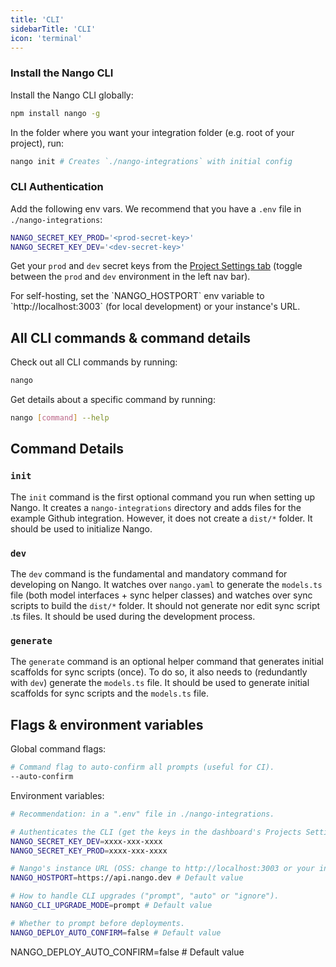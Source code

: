 ```yaml
---
title: 'CLI'
sidebarTitle: 'CLI'
icon: 'terminal'
---
```


### Install the Nango CLI

Install the Nango CLI globally: 
```bash
npm install nango -g
```

In the folder where you want your integration folder (e.g. root of your project), run:
```bash
nango init # Creates `./nango-integrations` with initial config
```

### CLI Authentication

Add the following env vars. We recommend that you have a `.env` file in `./nango-integrations`:
```bash
NANGO_SECRET_KEY_PROD='<prod-secret-key>'
NANGO_SECRET_KEY_DEV='<dev-secret-key>'
```

Get your `prod` and `dev` secret keys from the [Project Settings tab](https://app.nango.dev/project-settings) (toggle between the `prod` and `dev` environment in the left nav bar).

<Info>
For self-hosting, set the `NANGO_HOSTPORT` env variable to `http://localhost:3003` (for local development) or your instance's URL.
</Info>

## All CLI commands & command details

Check out all CLI commands by running: 
```bash
nango
```

Get details about a specific command by running: 
```bash
nango [command] --help
```

## Command Details

### `init`
The `init` command is the first optional command you run when setting up Nango. It creates a `nango-integrations` directory and adds files for the example Github integration. However, it does not create a `dist/*` folder. It should be used to initialize Nango.

### `dev`
The `dev` command is the fundamental and mandatory command for developing on Nango. It watches over `nango.yaml` to generate the `models.ts` file (both model interfaces + sync helper classes) and watches over sync scripts to build the `dist/*` folder. It should not generate nor edit sync script .ts files. It should be used during the development process.

### `generate`
The `generate` command is an optional helper command that generates initial scaffolds for sync scripts (once). To do so, it also needs to (redundantly with `dev`) generate the `models.ts` file. It should be used to generate initial scaffolds for sync scripts and the `models.ts` file.

## Flags & environment variables

Global command flags:

```bash
# Command flag to auto-confirm all prompts (useful for CI).
--auto-confirm 
```

Environment variables:
```bash
# Recommendation: in a ".env" file in ./nango-integrations.

# Authenticates the CLI (get the keys in the dashboard's Projects Settings).
NANGO_SECRET_KEY_DEV=xxxx-xxx-xxxx
NANGO_SECRET_KEY_PROD=xxxx-xxx-xxxx

# Nango's instance URL (OSS: change to http://localhost:3003 or your instance URL).
NANGO_HOSTPORT=https://api.nango.dev # Default value

# How to handle CLI upgrades ("prompt", "auto" or "ignore").
NANGO_CLI_UPGRADE_MODE=prompt # Default value

# Whether to prompt before deployments.
NANGO_DEPLOY_AUTO_CONFIRM=false # Default value
```
NANGO_DEPLOY_AUTO_CONFIRM=false # Default value

